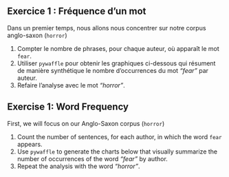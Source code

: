 :::: {.content-visible when-profile="fr"}

::: {.exercise}
## Exercice 1 : Fréquence d'un mot

Dans un premier temps, nous allons nous concentrer sur notre corpus anglo-saxon (`horror`)

1. Compter le nombre de phrases, pour chaque auteur, où apparaît le mot `fear`.
2. Utiliser `pywaffle` pour obtenir les graphiques ci-dessous qui résument
de manière synthétique le nombre d'occurrences du mot *"fear"* par auteur.
3. Refaire l'analyse avec le mot *"horror"*.

:::

::::

:::: {.content-visible when-profile="en"}

::: {.exercise}
## Exercise 1: Word Frequency

First, we will focus on our Anglo-Saxon corpus (`horror`)

1. Count the number of sentences, for each author, in which the word `fear` appears.
2. Use `pywaffle` to generate the charts below that visually summarize
the number of occurrences of the word *"fear"* by author.
3. Repeat the analysis with the word *"horror"*.

:::

::::
